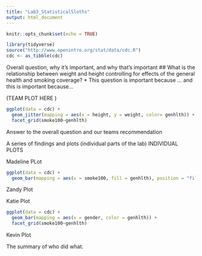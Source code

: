 ```yaml
---
title: "Lab3_StatisticalSloths"
output: html_document
---
```


```r
knitr::opts_chunk$set(echo = TRUE)
```
```r
library(tidyverse)
source("http://www.openintro.org/stat/data/cdc.R")
cdc <- as_tibble(cdc)
```

Overall question, why it’s important, and why that’s important
## What is the relationship between weight and height controlling for effects of the general health and smoking coverage? 
* This question is important because ... and this is important because...

(TEAM PLOT HERE )
```r
ggplot(data = cdc) + 
  geom_jitter(mapping = aes(x = height, y = weight, color= genhlth)) + 
  facet_grid(smoke100~genhlth)
```

Answer to the overall question and our teams recommendation



A series of findings and plots (individual parts of the lab)
INDIVIDUAL PLOTS 

Madeline PLot 

```r
ggplot(data = cdc) + 
  geom_bar(mapping = aes(x = smoke100, fill = genhlth), position = "fill")
```




Zandy Plot 



Katie Plot 

```r
ggplot(data = cdc) +
  geom_bar(mapping = aes(x = gender, color = genhlth)) +
  facet_grid(smoke100~genhlth)
```


Kevin Plot 




The summary of who did what.



